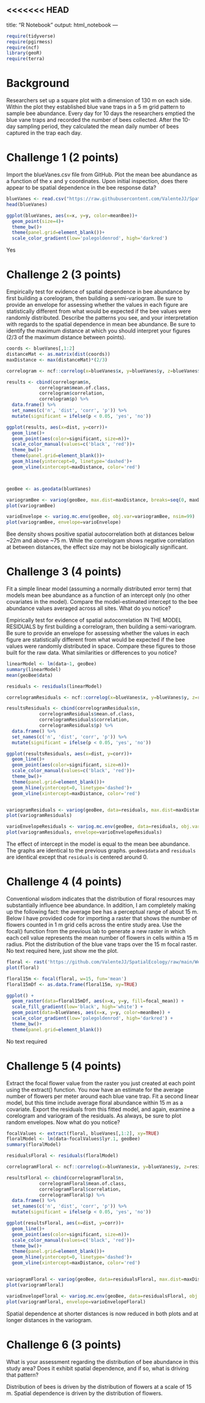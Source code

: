 <<<<<<< HEAD
---
title: "R Notebook"
output: html_notebook
---

```r

require(tidyverse)
require(pgirmess)
require(ncf)
library(geoR)
require(terra)
```


# Background

Researchers set up a square plot with a dimension of 130 m on each side. Within the plot they established blue vane traps in a 5 m grid pattern to sample bee abundance. Every day for 10 days the researchers emptied the blue vane traps and recorded the number of bees collected. After the 10-day sampling period, they calculated the mean daily number of bees captured in the trap each day.

# Challenge 1 (2 points)

Import the blueVanes.csv file from GitHub. Plot the mean bee abundance as a function of the x and y coordinates. Upon initial inspection, does there appear to be spatial dependence in the bee response data?

```r
blueVanes <- read.csv("https://raw.githubusercontent.com/ValenteJJ/SpatialEcology/main/Week6/blueVanes.csv")
head(blueVanes)

ggplot(blueVanes, aes(x=x, y=y, color=meanBee))+
  geom_point(size=4)+
  theme_bw()+
  theme(panel.grid=element_blank())+
  scale_color_gradient(low='palegoldenrod', high='darkred')
```

Yes

# Challenge 2 (3 points)

Empirically test for evidence of spatial dependence in bee abundance by first building a corelogram, then building a semi-variogram. Be sure to provide an envelope for assessing whether the values in each figure are statistically different from what would be expected if the bee values were randomly distributed. Describe the patterns you see, and your interpretation with regards to the spatial dependence in mean bee abundance. Be sure to identify the maximum distance at which you should interpret your figures (2/3 of the maximum distance between points).

```r
coords <- blueVanes[,1:2]
distanceMat <- as.matrix(dist(coords))
maxDistance <- max(distanceMat)*(2/3)

correlogram <- ncf::correlog(x=blueVanes$x, y=blueVanes$y, z=blueVanes$meanBee, increment=5, resamp=100)

results <- cbind(correlogram$n,
            correlogram$mean.of.class,
            correlogram$correlation,
            correlogram$p) %>%
  data.frame() %>%
  set_names(c('n', 'dist', 'corr', 'p')) %>%
  mutate(significant = ifelse(p < 0.05, 'yes', 'no'))

ggplot(results, aes(x=dist, y=corr))+
  geom_line()+
  geom_point(aes(color=significant, size=n))+
  scale_color_manual(values=c('black', 'red'))+
  theme_bw()+
  theme(panel.grid=element_blank())+
  geom_hline(yintercept=0, linetype='dashed')+
  geom_vline(xintercept=maxDistance, color='red')



geoBee <- as.geodata(blueVanes)

variogramBee <- variog(geoBee, max.dist=maxDistance, breaks=seq(0, maxDistance, by=3))
plot(variogramBee)

varioEnvelope <- variog.mc.env(geoBee, obj.var=variogramBee, nsim=99)
plot(variogramBee, envelope=varioEnvelope)
```

Bee density shows positive spatial autocorrelation both at distances below ~22m and above ~75 m. While the correlogram shows negative correlation at between distances, the effect size may not be biologically significant.

# Challenge 3 (4 points)

Fit a simple linear model (assuming a normally distributed error term) that models mean bee abundance as a function of an intercept only (no other covariates in the model). Compare the model-estimated intercept to the bee abundance values averaged across all sites. What do you notice?  

Empirically test for evidence of spatial autocorrelation IN THE MODEL RESIDUALS by first building a correlogram, then building a semi-variogram. Be sure to provide an envelope for assessing whether the values in each figure are statistically different from what would be expected if the bee values were randomly distributed in space. Compare these figures to those built for the raw data. What similarities or differences to you notice?

```r
linearModel <- lm(data~1, geoBee)
summary(linearModel)
mean(geoBee$data)

residuals <- residuals(linearModel)

correlogramResiduals <- ncf::correlog(x=blueVanes$x, y=blueVanes$y, z=residuals, increment=5, resamp=100)

resultsResiduals <- cbind(correlogramResiduals$n,
            correlogramResiduals$mean.of.class,
            correlogramResiduals$correlation,
            correlogramResiduals$p) %>%
  data.frame() %>%
  set_names(c('n', 'dist', 'corr', 'p')) %>%
  mutate(significant = ifelse(p < 0.05, 'yes', 'no'))

ggplot(resultsResiduals, aes(x=dist, y=corr))+
  geom_line()+
  geom_point(aes(color=significant, size=n))+
  scale_color_manual(values=c('black', 'red'))+
  theme_bw()+
  theme(panel.grid=element_blank())+
  geom_hline(yintercept=0, linetype='dashed')+
  geom_vline(xintercept=maxDistance, color='red')


variogramResiduals <- variog(geoBee, data=residuals, max.dist=maxDistance, breaks=seq(0, maxDistance, by=3))
plot(variogramResiduals)

varioEnvelopeResiduals <- variog.mc.env(geoBee, data=residuals, obj.var=variogramBee, nsim=99)
plot(variogramResiduals, envelope=varioEnvelopeResiduals)
```

The effect of intercept in the model is equal to the mean bee abundance. The graphs are identical to the previous graphs. `geoBee$data` and `residuals` are identical except that `residuals` is centered around 0.



# Challenge 4 (4 points)

Conventional wisdom indicates that the distribution of floral resources may substantially influence bee abundance. In addition, I am completely making up the following fact: the average bee has a perceptual range of about 15 m. Below I have provided code for importing a raster that shows the number of flowers counted in 1 m grid cells across the entire study area. Use the focal() function from the previous lab to generate a new raster in which each cell value represents the mean number of flowers in cells within a 15 m radius. Plot the distribution of the blue vane traps over the 15 m focal raster. No text required here, just show me the plot.

```r
floral <- rast('https://github.com/ValenteJJ/SpatialEcology/raw/main/Week6/floralResources.tif')
plot(floral)

floral15m <- focal(floral, w=15, fun='mean')
floral15mDf <- as.data.frame(floral15m, xy=TRUE)

ggplot() +
  geom_raster(data=floral15mDf, aes(x=x, y=y, fill=focal_mean)) +
  scale_fill_gradient(low='black', high='white') +
  geom_point(data=blueVanes, aes(x=x, y=y, color=meanBee)) +
  scale_color_gradient(low='palegoldenrod', high='darkred') +
  theme_bw()+
  theme(panel.grid=element_blank())
```

No text required

# Challenge 5 (4 points)

Extract the focal flower value from the raster you just created at each point using the extract() function. You now have an estimate for the average number of flowers per meter around each blue vane trap. Fit a second linear model, but this time include average floral abundance within 15 m as a covariate. Export the residuals from this fitted model, and again, examine a corelogram and variogram of the residuals. As always, be sure to plot random envelopes. Now what do you notice?

```r
focalValues <- extract(floral, blueVanes[,1:2], xy=TRUE)
floralModel <- lm(data~focalValues$lyr.1, geoBee)
summary(floralModel)

residualsFloral <- residuals(floralModel)

correlogramFloral <- ncf::correlog(x=blueVanes$x, y=blueVanes$y, z=residualsFloral, increment=5, resamp=100)

resultsFloral <- cbind(correlogramFloral$n,
            correlogramFloral$mean.of.class,
            correlogramFloral$correlation,
            correlogramFloral$p) %>% 
  data.frame() %>%
  set_names(c('n', 'dist', 'corr', 'p')) %>%
  mutate(significant = ifelse(p < 0.05, 'yes', 'no'))

ggplot(resultsFloral, aes(x=dist, y=corr))+
  geom_line()+
  geom_point(aes(color=significant, size=n))+
  scale_color_manual(values=c('black', 'red'))+
  theme_bw()+
  theme(panel.grid=element_blank())+
  geom_hline(yintercept=0, linetype='dashed')+
  geom_vline(xintercept=maxDistance, color='red')


variogramFloral <- variog(geoBee, data=residualsFloral, max.dist=maxDistance, breaks=seq(0, maxDistance, by=3))
plot(variogramFloral)

varioEnvelopeFloral <- variog.mc.env(geoBee, data=residualsFloral, obj.var=variogramBee, nsim=99)
plot(variogramFloral, envelope=varioEnvelopeFloral)
```

Spatial dependence at shorter distances is now reduced in both plots and at longer distances in the variogram.

# Challenge 6 (3 points)

What is your assessment regarding the distribution of bee abundance in this study area? Does it exhibit spatial dependence, and if so, what is driving that pattern?

Distribution of bees is driven by the distribution of flowers at a scale of 15 m. Spatial dependence is driven by the distribution of flowers.

